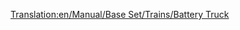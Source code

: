 [[Translation:en/Manual/Base Set/Trains/Battery Truck]]
{{it/Manual/Base Set/Trains/Vagoni|Picture=[[File:en/Manual/Base Set/Trains/Batterytruck.png]]
|Name=Carro batterie
|NormalCost=€ 2.296
|NormalWeight=18 / 23 t
|NormalCapacity=22 batterie
|MonoCost="
|MonoWeight=18 / 24 t
|MonoCapacity=27 batterie
|MagCost="
|MagWeight=18 / 25 t
|MagCapacity=29 batterie
|Description=Un carro dedicato interamente alle batterie. Mentre nel gioco sembra che ogni carro sia in grado di contenere solo due gigantesche batterie, siamo sicuri che questa è solo la confezione e il numero di batterie indicato viene effettivamente spedito. solo nel Toyland, viaggia tra la piantagione di batterie e la fabbrica di giocattoli.
}}